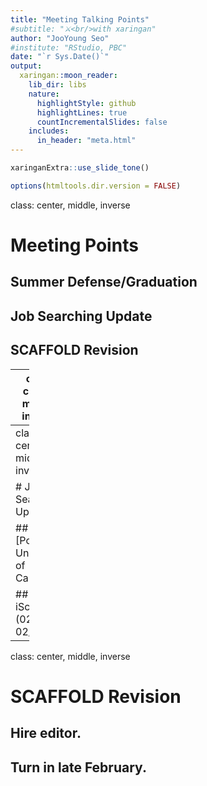 ```yaml
---
title: "Meeting Talking Points"
#subtitle: "⚔<br/>with xaringan"
author: "JooYoung Seo"
#institute: "RStudio, PBC"
date: "`r Sys.Date()`"
output:
  xaringan::moon_reader:
    lib_dir: libs
    nature:
      highlightStyle: github
      highlightLines: true
      countIncrementalSlides: false
    includes:
      in_header: "meta.html"
---
```


```r
xaringanExtra::use_slide_tone()
```

```r
options(htmltools.dir.version = FALSE)
```

class: center, middle, inverse

# Meeting Points


## Summer Defense/Graduation
## Job Searching Update
## SCAFFOLD Revision

---
class: center, middle, inverse

# Summer Defense/Graduation

## 6/14 (Mon) - 6/17 (Thu): Defense.

## 5/17 (Mon): Dissertation Dissemination to Committee.

---
class: center, middle, inverse

# Job Searching Update

## [Postdoc]: University of Carleton.

## UIUC iSchool (02/22 - 02/23).

---
class: center, middle, inverse

# SCAFFOLD Revision

## Hire editor.

## Turn in late February.
